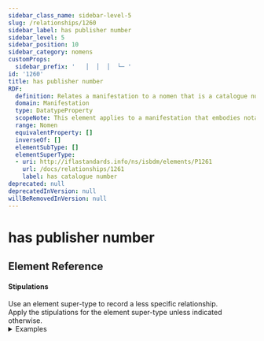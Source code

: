 ```yaml
---
sidebar_class_name: sidebar-level-5
slug: /relationships/1260
sidebar_label: has publisher number
sidebar_level: 5
sidebar_position: 10
sidebar_category: nomens
customProps:
  sidebar_prefix: '   │  │  │  └─ '
id: '1260'
title: has publisher number
RDF:
  definition: Relates a manifestation to a nomen that is a catalogue number that is assigned by the publisher of the manifestation to identify notated music in product catalogues and lists.
  domain: Manifestation
  type: DatatypeProperty
  scopeNote: This element applies to a manifestation that embodies notated music content.
  range: Nomen
  equivalentProperty: []
  inverseOf: []
  elementSubType: []
  elementSuperType:
  - uri: http://iflastandards.info/ns/isbdm/elements/P1261
    url: /docs/relationships/1261
    label: has catalogue number
deprecated: null
deprecatedInVersion: null
willBeRemovedInVersion: null
---
```

# has publisher number

## Element Reference
<ElementReference frontMatter={frontMatter} />

#### Stipulations

<div className="stip">
  Use an element super-type to record a less specific relationship.
</div>

<div className="stip">
  Apply the stipulations for the element super-type unless indicated otherwise.
  
  <details>
  <summary>Examples</summary>
  
  | Property | Value |
  |:---------|:------|
  | has publisher number | "Z 1309" |
  </details>
</div>
